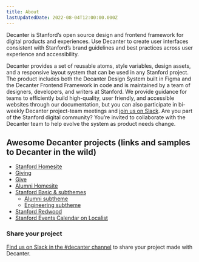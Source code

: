 ```yaml
---
title: About
lastUpdatedDate: 2022-08-04T12:00:00.000Z
---
```


Decanter is Stanford’s open source design and frontend framework for digital products and experiences. Use Decanter to create user interfaces consistent with Stanford’s brand guidelines and best practices across user experience and accessibility.

Decanter provides a set of reusable atoms, style variables, design assets, and a responsive layout system that can be used in any Stanford project. The product includes both  the Decanter Design System built in Figma and the Decanter Frontend Framework in code and is  maintained by a team of designers, developers, and writers at Stanford. We provide guidance for teams to efficiently build high-quality, user friendly, and accessible websites through our documentation, but you can also participate in bi-weekly Decanter project-team meetings and <a href="https://stanfordwebservices.slack.com/archives/C9SL2179B">join us on Slack</a>. Are you part of the Stanford digital community? You’re invited to collaborate with the Decanter team to help evolve the system as product needs change.

## Awesome Decanter projects (links and samples to Decanter in the wild)
- <a href="/">Stanford Homesite</a>
- <a href="https://giving.stanford.edu/">Giving</a>
- <a href="https://give.stanford.edu/">Give</a>
- <a href="https://alumni.stanford.edu">Alumni Homesite</a>
- <a href="https://identity.stanford.edu/digital/web-design/website-themes/">Stanford Basic & subthemes</a>
  - <a href="https://saauserguide.sites.stanford.edu/saa-site-building-guide/editor-access-saa-sites">Alumni subtheme</a>
  - <a href="https://engineering.stanford.edu/">Engineering subtheme</a>
- <a href="https://redwoodcity.stanford.edu/">Stanford Redwood</a>
- <a href="https://events.stanford.edu/">Stanford Events Calendar on Localist</a>

### Share your project
<a href="https://stanfordwebservices.slack.com/archives/C9SL2179B">Find us on Slack in the #decanter channel</a> to share your project made with Decanter.

